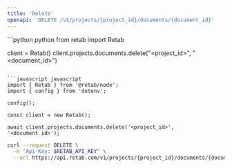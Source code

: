 ```yaml
---
title: 'Delete'
openapi: 'DELETE /v1/projects/{project_id}/documents/{document_id}'
---
```


<RequestExample>
```python python
from retab import Retab

client = Retab()
client.projects.documents.delete("<project_id>", "<document_id>")
```

```javascript javascript
import { Retab } from '@retab/node';
import { config } from 'dotenv';

config();

const client = new Retab();

await client.projects.documents.delete('<project_id>', '<document_id>');
```

```bash curl
curl --request DELETE \
  -H "Api-Key: $RETAB_API_KEY" \
  --url https://api.retab.com/v1/projects/{project_id}/documents/{document_id}
```

</RequestExample>
